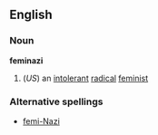 ==English==
===Noun===
{{wikipedia}}
'''feminazi'''
#(''US'') an [[intolerant]] [[radical]] [[feminist]]
===Alternative spellings===
*[[femi-Nazi]]